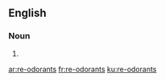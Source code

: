 {{also|reodorants}}
==English==

===Noun===
{{head|en|noun plural form}}

# {{plural of|re-odorant|lang=en}}

[[ar:re-odorants]]
[[fr:re-odorants]]
[[ku:re-odorants]]